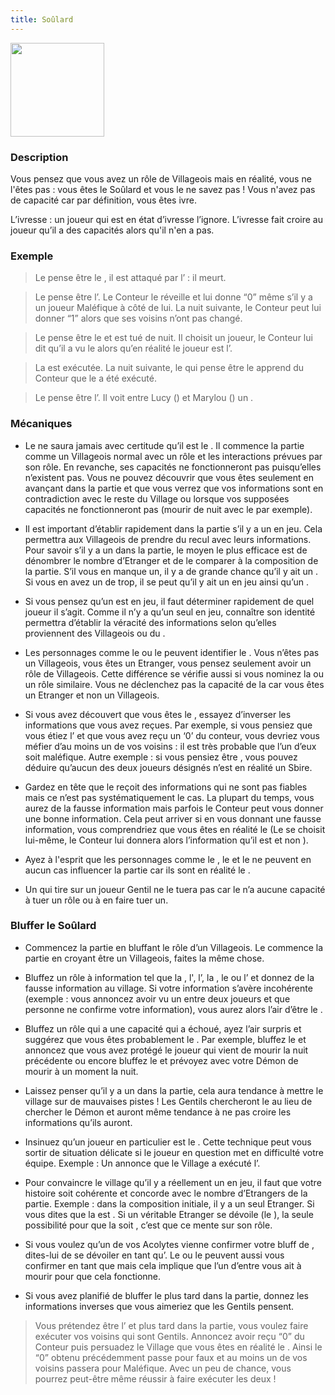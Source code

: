 ```yaml
---
title: Soûlard
---
```



<img src='/img/blood-on-the-clocktower/roles/soulard.png' height='150' />

<Role SOULARD header />

### Description

Vous pensez que vous avez un rôle de Villageois mais en réalité, vous ne l'êtes pas : vous êtes le Soûlard et vous le ne savez pas ! Vous n'avez pas de capacité car par définition, vous êtes ivre.

L’ivresse : un joueur qui est en état d’ivresse l’ignore. L’ivresse fait croire au joueur qu’il a des capacités alors qu'il n'en a pas.


### Exemple
> Le <Role SOULARD /> pense être le <Role SOLDAT />, il est attaqué par l’<Role IMP /> : il meurt.

> Le <Role SOULARD /> pense être l’<Role EMPATHIQUE />. Le Conteur le réveille et lui donne “0” même s’il y a un joueur Maléfique à côté de lui. La nuit suivante, le Conteur peut lui donner “1” alors que ses voisins n’ont pas changé.

> Le <Role SOULARD /> pense être le <Role GARDIEN /> et est tué de nuit. Il choisit un joueur, le Conteur lui dit qu’il a vu le <Role VERTUEUX /> alors qu’en réalité le joueur est l’<Role EMPOISONNEUR />.

> La <Role VOYANTE /> est exécutée. La nuit suivante, le <Role SOULARD /> qui pense être le <Role CROQUE_MORT /> apprend du Conteur que le <Role SOULARD /> a été exécuté.

> Le <Role SOULARD /> pense être l’<Role ARCHIVISTE />. Il voit entre Lucy (<Role MOINE />) et Marylou (<Role BARON />) un <Role SOULARD />.

### Mécaniques
- Le <Role SOULARD /> ne saura jamais avec certitude qu’il est le <Role SOULARD />. Il commence la partie comme un Villageois normal avec un rôle et les interactions prévues par son rôle. En revanche, ses capacités ne fonctionneront pas puisqu’elles n’existent pas. Vous ne pouvez découvrir que vous êtes <Role SOULARD /> seulement en avançant dans la partie et que vous verrez que vos informations sont en contradiction avec le reste du Village ou lorsque vos supposées capacités ne fonctionneront pas (mourir de nuit avec le <Role SOLDAT /> par exemple).

- Il est important d’établir rapidement dans la partie s’il y a un <Role SOULARD /> en jeu. Cela permettra aux Villageois de prendre du recul avec leurs informations. Pour savoir s’il y a un <Role SOULARD /> dans la partie, le moyen le plus efficace est de dénombrer le nombre d’Etranger et de le comparer à la composition de la partie. S’il vous en manque un, il y a de grande chance qu’il y ait un <Role SOULARD />. Si vous en avez un de trop, il se peut qu’il y ait un <Role BARON /> en jeu ainsi qu’un <Role SOULARD />.

- Si vous pensez qu’un <Role SOULARD /> est en jeu, il faut déterminer rapidement de quel joueur il s’agit. Comme il n’y a qu’un seul <Role SOULARD /> en jeu, connaître son identité permettra d’établir la véracité des informations selon qu’elles proviennent des Villageois ou du <Role SOULARD />.

- Les personnages comme le <Role CROQUE_MORT /> ou le <Role GARDIEN /> peuvent identifier le <Role SOULARD />. Vous n’êtes pas un Villageois, vous êtes un Etranger, vous pensez seulement avoir un rôle de Villageois. Cette différence se vérifie aussi si vous nominez la <Role PUCELLE /> ou un rôle similaire. Vous ne déclenchez pas la capacité de la <Role PUCELLE /> car vous êtes un Etranger et non un Villageois.

- Si vous avez découvert que vous êtes le <Role SOULARD />, essayez d’inverser les informations que vous avez reçues. Par exemple, si vous pensiez que vous étiez l’<Role EMPATHIQUE /> et que vous avez reçu un ‘0’ du conteur, vous devriez vous méfier d’au moins un de vos voisins : il est très probable que l’un d’eux soit maléfique. Autre exemple : si vous pensiez être <Role ENQUETEUR />, vous pouvez déduire qu’aucun des deux joueurs désignés n’est en réalité un Sbire.

- Gardez en tête que le <Role SOULARD /> reçoit des informations qui ne sont pas fiables mais ce n’est pas systématiquement le cas. La plupart du temps, vous aurez de la fausse information mais parfois le Conteur peut vous donner une bonne information. Cela peut arriver si en vous donnant une fausse information, vous comprendriez que vous êtes en réalité le <Role SOULARD /> (Le <Role GARDIEN /> <Role SOULARD /> se choisit lui-même, le Conteur lui donnera alors l’information qu’il est <Role GARDIEN /> et non <Role SOULARD />).

- Ayez à l'esprit que les personnages comme le <Role MERCENAIRE />, le <Role MOINE /> et le <Role MAIRE /> ne peuvent en aucun cas influencer la partie car ils sont en réalité le <Role SOULARD />.

- Un <Role MERCENAIRE /> <Role SOULARD /> qui tire sur un joueur Gentil ne le tuera pas car le <Role SOULARD /> n’a aucune capacité à tuer un rôle ou à en faire tuer un.


### Bluffer le Soûlard

- Commencez la partie en bluffant le rôle d’un Villageois. Le <Role SOULARD /> commence la partie en croyant être un Villageois, faites la même chose.

- Bluffez un rôle à information tel que la <Role VOYANTE />, l'<Role ENQUETEUR />, l’<Role EMPATHIQUE />, la <Role LAVANDIERE />, le <Role CROQUE_MORT /> ou l’<Role ARCHIVISTE /> et donnez de la fausse information au village. Si votre information s’avère incohérente (exemple : vous annoncez avoir vu un <Role VERTUEUX /> entre deux joueurs et que personne ne confirme votre information), vous aurez alors l’air d’être le <Role SOULARD />.

- Bluffez un rôle qui a une capacité qui a échoué, ayez l’air surpris et suggérez que vous êtes probablement le <Role SOULARD />. Par exemple, bluffez le <Role MOINE /> et annoncez que vous avez protégé le joueur qui vient de mourir la nuit précédente ou encore bluffez le <Role SOLDAT /> et prévoyez avec votre Démon de mourir à un moment la nuit.

- Laissez penser qu’il y a un <Role SOULARD /> dans la partie, cela aura tendance à mettre le village sur de mauvaises pistes ! Les Gentils chercheront le <Role SOULARD /> au lieu de chercher le Démon et auront même tendance à ne pas croire les informations qu’ils auront.

- Insinuez qu’un joueur en particulier est le <Role SOULARD />. Cette technique peut vous sortir de situation délicate si le joueur en question met en difficulté votre équipe. Exemple : Un <Role CROQUE_MORT /> annonce que le Village a exécuté l’<Role EMPOISONNEUR />.

- Pour convaincre le village qu’il y a réellement un <Role SOULARD /> en jeu, il faut que votre histoire soit cohérente et concorde avec le nombre d’Etrangers de la partie. Exemple : dans la composition initiale, il y a un seul Etranger. Si vous dites que la <Role PUCELLE /> est <Role SOULARD />. Si un véritable Etranger se dévoile (le <Role VERTUEUX />), la seule possibilité pour que la <Role PUCELLE /> soit <Role SOULARD />, c’est que ce <Role VERTUEUX /> mente sur son rôle.

- Si vous voulez qu’un de vos Acolytes vienne confirmer votre bluff de <Role SOULARD />, dites-lui de se dévoiler en tant qu’<Role ARCHIVISTE />. Le <Role GARDIEN /> ou le <Role CROQUE_MORT /> peuvent aussi vous confirmer en tant que <Role SOULARD /> mais cela implique que l’un d’entre vous ait à mourir pour que cela fonctionne.

- Si vous avez planifié de bluffer le <Role SOULARD /> plus tard dans la partie, donnez les informations inverses que vous aimeriez que les Gentils pensent.
> Vous prétendez être l’<Role EMPATHIQUE /> et plus tard dans la partie, vous voulez faire exécuter vos voisins qui sont Gentils. Annoncez avoir reçu “0” du Conteur puis persuadez le Village que vous êtes en réalité le <Role SOULARD />. Ainsi le “0” obtenu précédemment passe pour faux et au moins un de vos voisins passera pour Maléfique. Avec un peu de chance, vous pourrez peut-être même réussir à faire exécuter les deux !
